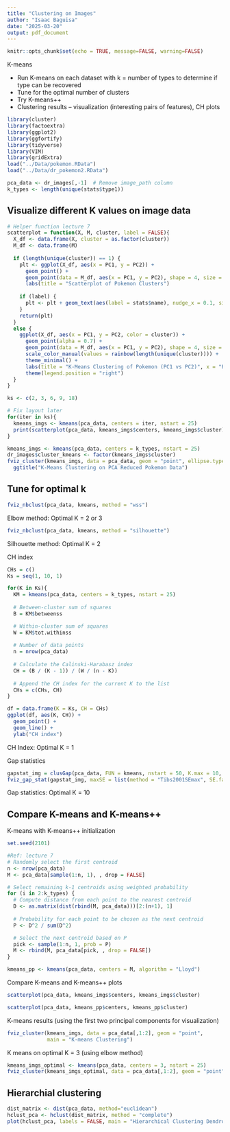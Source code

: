 ```yaml
---
title: "Clustering on Images"
author: "Isaac Baguisa"
date: "2025-03-20"
output: pdf_document
---
```


```r
knitr::opts_chunk$set(echo = TRUE, message=FALSE, warning=FALSE)
```

K-means

- Run K-means on each dataset with k = number of types to determine if type can be recovered
- Tune for the optimal number of clusters
- Try K-means++
- Clustering results – visualization (interesting pairs of features), CH plots


```r
library(cluster)
library(factoextra)
library(ggplot2)
library(ggfortify)
library(tidyverse)
library(VIM)
library(gridExtra)
load("../Data/pokemon.RData")
load("../Data/dr_pokemon2.RData")
```

```r
pca_data <- dr_images[,-1]  # Remove image_path column
k_types <- length(unique(stats$type1))
```

## Visualize different K values on image data

```r
# Helper function lecture 7
scatterplot = function(X, M, cluster, label = FALSE){
  X_df <- data.frame(X, cluster = as.factor(cluster))  
  M_df <- data.frame(M) 
  
  if (length(unique(cluster)) == 1) {
    plt <- ggplot(X_df, aes(x = PC1, y = PC2)) +
      geom_point() +
      geom_point(data = M_df, aes(x = PC1, y = PC2), shape = 4, size = 4, color = "red") +
      labs(title = "Scatterplot of Pokemon Clusters")
    
    if (label) {
      plt <- plt + geom_text(aes(label = stats$name), nudge_x = 0.1, size = 3)
    }
    return(plt)
  } 
  else {
    ggplot(X_df, aes(x = PC1, y = PC2, color = cluster)) +
      geom_point(alpha = 0.7) +
      geom_point(data = M_df, aes(x = PC1, y = PC2), shape = 4, size = 4, color = "black") +
      scale_color_manual(values = rainbow(length(unique(cluster)))) +
      theme_minimal() +
      labs(title = "K-Means Clustering of Pokemon (PC1 vs PC2)", x = "PC1", y = "PC2") +
      theme(legend.position = "right")
  }
}

ks <- c(2, 3, 6, 9, 18)

# Fix layout later
for(iter in ks){
  kmeans_imgs <- kmeans(pca_data, centers = iter, nstart = 25)
  print(scatterplot(pca_data, kmeans_imgs$centers, kmeans_imgs$cluster))
}
```


```r
kmeans_imgs <- kmeans(pca_data, centers = k_types, nstart = 25)
dr_images$cluster_kmeans <- factor(kmeans_imgs$cluster)
fviz_cluster(kmeans_imgs, data = pca_data, geom = "point", ellipse.type = "convex") +
  ggtitle("K-Means Clustering on PCA Reduced Pokemon Data")
```

## Tune for optimal k

```r
fviz_nbclust(pca_data, kmeans, method = "wss") 
```
Elbow method: Optimal K = 2 or 3

```r
fviz_nbclust(pca_data, kmeans, method = "silhouette") 
```
Silhouette method: Optimal K = 2

CH index
```r
CHs = c()
Ks = seq(1, 10, 1)

for(K in Ks){
  KM = kmeans(pca_data, centers = k_types, nstart = 25)
  
  # Between-cluster sum of squares
  B = KM$betweenss

  # Within-cluster sum of squares
  W = KM$tot.withinss
  
  # Number of data points
  n = nrow(pca_data)
  
  # Calculate the Calinski-Harabasz index
  CH = (B / (K - 1)) / (W / (n - K))
  
  # Append the CH index for the current K to the list
  CHs = c(CHs, CH)
}

df = data.frame(K = Ks, CH = CHs)
ggplot(df, aes(K, CH)) +
  geom_point() +
  geom_line() +
  ylab("CH index")
```

CH Index: Optimal K = 1


Gap statistics
```r
gapstat_img = clusGap(pca_data, FUN = kmeans, nstart = 50, K.max = 10, B = 50)
fviz_gap_stat(gapstat_img, maxSE = list(method = "Tibs2001SEmax", SE.factor = 1)) 
```
Gap statistics: Optimal K = 10


## Compare K-means and K-means++

K-means with K-means++ initialization

```r
set.seed(2101)

#Ref: lecture 7
# Randomly select the first centroid
n <- nrow(pca_data) 
M <- pca_data[sample(1:n, 1), , drop = FALSE]

# Select remaining k-1 centroids using weighted probability
for (i in 2:k_types) {
  # Compute distance from each point to the nearest centroid
  D <- as.matrix(dist(rbind(M, pca_data)))[2:(n+1), 1] 
  
  # Probability for each point to be chosen as the next centroid
  P <- D^2 / sum(D^2)

  # Select the next centroid based on P
  pick <- sample(1:n, 1, prob = P)
  M <- rbind(M, pca_data[pick, , drop = FALSE])
}

kmeans_pp <- kmeans(pca_data, centers = M, algorithm = "Lloyd")
```

Compare K-means and K-means++ plots
```r
scatterplot(pca_data, kmeans_imgs$centers, kmeans_imgs$cluster)

scatterplot(pca_data, kmeans_pp$centers, kmeans_pp$cluster)
```
K-means results (using the first two principal components for visualization)
```r
fviz_cluster(kmeans_imgs, data = pca_data[,1:2], geom = "point", 
             main = "K-means Clustering")
```

K means on optimal K = 3 (using elbow method)
```r
kmeans_imgs_optimal <- kmeans(pca_data, centers = 3, nstart = 25)
fviz_cluster(kmeans_imgs_optimal, data = pca_data[,1:2], geom = "point", main = "K-means K = 3")
```

## Hierarchial clustering
```r
dist_matrix <- dist(pca_data, method="euclidean")
hclust_pca <- hclust(dist_matrix, method = "complete")
plot(hclust_pca, labels = FALSE, main = "Hierarchical Clustering Dendrogram")
```





